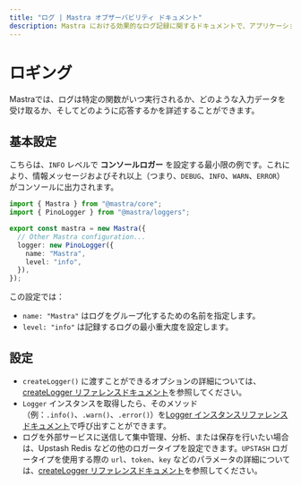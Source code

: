 ```yaml
---
title: "ログ | Mastra オブザーバビリティ ドキュメント"
description: Mastra における効果的なログ記録に関するドキュメントで、アプリケーションの動作を理解し、AI の精度を向上させるために重要です。
---
```



# ロギング

Mastraでは、ログは特定の関数がいつ実行されるか、どのような入力データを受け取るか、そしてどのように応答するかを詳述することができます。

## 基本設定

こちらは、`INFO` レベルで **コンソールロガー** を設定する最小限の例です。これにより、情報メッセージおよびそれ以上（つまり、`DEBUG`、`INFO`、`WARN`、`ERROR`）がコンソールに出力されます。

```typescript filename="mastra.config.ts" showLineNumbers copy
import { Mastra } from "@mastra/core";
import { PinoLogger } from "@mastra/loggers";

export const mastra = new Mastra({
  // Other Mastra configuration...
  logger: new PinoLogger({
    name: "Mastra",
    level: "info",
  }),
});
```

この設定では：

- `name: "Mastra"` はログをグループ化するための名前を指定します。
- `level: "info"` は記録するログの最小重大度を設定します。

## 設定

- `createLogger()` に渡すことができるオプションの詳細については、[createLogger リファレンスドキュメント](/reference/observability/create-logger.mdx)を参照してください。
- `Logger` インスタンスを取得したら、そのメソッド（例：`.info()`、`.warn()`、`.error()`）を[Logger インスタンスリファレンスドキュメント](/reference/observability/logger.mdx)で呼び出すことができます。
- ログを外部サービスに送信して集中管理、分析、または保存を行いたい場合は、Upstash Redis などの他のロガータイプを設定できます。`UPSTASH` ロガータイプを使用する際の `url`、`token`、`key` などのパラメータの詳細については、[createLogger リファレンスドキュメント](/reference/observability/create-logger.mdx)を参照してください。
